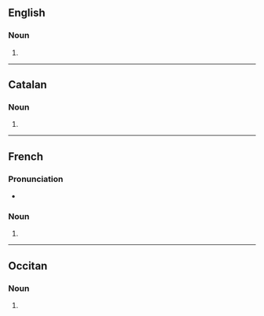 ==English==

===Noun===
{{head|en|noun form}}

# {{plural of|en|exemple}}

----

==Catalan==

===Noun===
{{head|ca|noun form}}

# {{plural of|ca|exemple}}

----

==French==

===Pronunciation===
* {{fr-IPA}}

===Noun===
{{head|fr|noun plural form|g=m}}

# {{plural of|fr|exemple}}

----

==Occitan==

===Noun===
{{head|oc|noun form}}

# {{plural of|oc|exemple}}